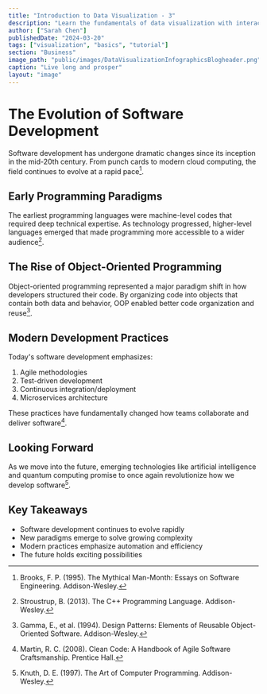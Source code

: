 ```yaml
---
title: "Introduction to Data Visualization - 3"
description: "Learn the fundamentals of data visualization with interactive examples"
author: ["Sarah Chen"]
publishedDate: "2024-03-20"
tags: ["visualization", "basics", "tutorial"]
section: "Business"
image_path: "public/images/DataVisualizationInfographicsBlogheader.png"
caption: "Live long and prosper"
layout: "image"
---
```


# The Evolution of Software Development

Software development has undergone dramatic changes since its inception in the mid-20th century. From punch cards to modern cloud computing, the field continues to evolve at a rapid pace[^1].

## Early Programming Paradigms

The earliest programming languages were machine-level codes that required deep technical expertise. As technology progressed, higher-level languages emerged that made programming more accessible to a wider audience[^2].

## The Rise of Object-Oriented Programming

Object-oriented programming represented a major paradigm shift in how developers structured their code. By organizing code into objects that contain both data and behavior, OOP enabled better code organization and reuse[^3].

## Modern Development Practices

Today's software development emphasizes:

1. Agile methodologies
2. Test-driven development
3. Continuous integration/deployment
4. Microservices architecture

These practices have fundamentally changed how teams collaborate and deliver software[^4].

## Looking Forward

As we move into the future, emerging technologies like artificial intelligence and quantum computing promise to once again revolutionize how we develop software[^5].

## Key Takeaways

- Software development continues to evolve rapidly
- New paradigms emerge to solve growing complexity
- Modern practices emphasize automation and efficiency
- The future holds exciting possibilities

[^1]: Brooks, F. P. (1995). The Mythical Man-Month: Essays on Software Engineering. Addison-Wesley.
[^2]: Stroustrup, B. (2013). The C++ Programming Language. Addison-Wesley.
[^3]: Gamma, E., et al. (1994). Design Patterns: Elements of Reusable Object-Oriented Software. Addison-Wesley.
[^4]: Martin, R. C. (2008). Clean Code: A Handbook of Agile Software Craftsmanship. Prentice Hall.
[^5]: Knuth, D. E. (1997). The Art of Computer Programming. Addison-Wesley.